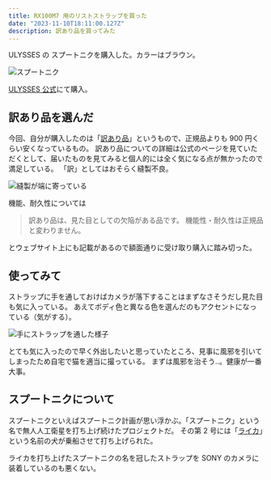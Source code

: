 ```yaml
---
title: RX100M7 用のリストストラップを買った
date: "2023-11-10T18:11:00.127Z"
description: 訳あり品を買ってみた
---
```


ULYSSES の スプートニクを購入した。カラーはブラウン。

![スプートニク](https://i.imgur.com/bF0fYZjl.jpg)

[ULYSSES 公式](https://ulysses.jp/?pid=147872003)にて購入。

## 訳あり品を選んだ

今回、自分が購入したのは「[訳あり品](https://ulysses.jp/?pid=148688243)」というもので、正規品よりも 900 円くらい安くなっているもの。
訳あり品についての詳細は公式のページを見ていただくとして、届いたものを見てみると個人的には全く気になる点が無かったので満足している。
「訳」としてはおそらく縫製不良。

![縫製が端に寄っている](https://i.imgur.com/dB0CBojl.jpg)

機能、耐久性については

> 訳あり品は、見た目としての欠陥がある品です。 機能性・耐久性は正規品と変わりません。

とウェブサイト上にも記載があるので額面通りに受け取り購入に踏み切った。

## 使ってみて

ストラップに手を通しておけばカメラが落下することはまずなさそうだし見た目も気に入っている。
あえてボディ色と異なる色を選んだのもアクセントになっている（気がする）。

![手にストラップを通した様子](https://i.imgur.com/ZYPrj1cl.jpg)

とても気に入ったので早く外出したいと思っていたところ、見事に風邪を引いてしまったため自宅で猫を適当に撮っている。
まずは風邪を治そう‥。健康が一番大事。

## スプートニクについて

スプートニクといえばスプートニク計画が思い浮かぶ。「スプートニク」という名で無人人工衛星を打ち上げ続けたプロジェクトだ。
その第 2 号には「[ライカ](<https://ja.wikipedia.org/wiki/%E3%83%A9%E3%82%A4%E3%82%AB_(%E7%8A%AC)>)」という名前の犬が乗船させて打ち上げられた。

ライカを打ち上げたスプートニクの名を冠したストラップを SONY のカメラに装着しているのも悪くない。
